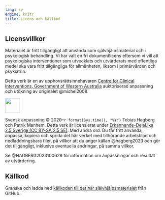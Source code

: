 ```yaml
---
lang: sv
engine: knitr
title: Licens och källkod
---
```


## Licensvillkor {#sec-licens}

Materialet är fritt tillgängligt att använda som självhjälpsmaterial och i psykologisk behandling. Vi har valt en fri dokumentlicens eftersom vi vill att psykologiska interventioner som utvecklats och utvärderats med offentliga medel ska vara fritt tillgängliga för allmänheten, liksom i primärvården och psykiatrin.

Detta verk är en av upphovsrättsinnehavaren [Centre for Clinical Interventions, Government of Western Australia](https://www.cci.health.wa.gov.au/) auktoriserad anpassning och utökning av originalet @michel2008. 

![](sites/respekt/media/image/CC_BY-SA_icon.svg){style="height:3rem;"}

Svensk anpassning &copy; 2020--`r format(Sys.time(), "%Y")` Tobias Hagberg och Patrik Manhem. Detta verk är licensierat under [Erkännande-DelaLika 2.5 Sverige (CC BY-SA 2.5
SE)](<https://creativecommons.org/licenses/by-sa/2.5/se/>). Med andra ord: Du får fritt använda, anpassa, kopiera och sprida det här verket med tillhörande arbetsblad och nedladdningsbara filer, på villkor att du anger källan @hagberg2023 och gör det tillgängligt, inklusive eventuella ändringar, på samma villkor. 

Se @HAGBERG2023100629 för information om anpassningar och resultat av utvärdering.

## Källkod

Granska och ladda ned [källkoden till det här självhjälpsmaterialet](https://github.com/hmep/r2book) från GitHub.